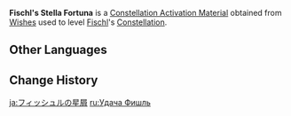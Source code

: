 {{Item Infobox
|id           = 001131
|image        = Item Stella Fortuna (4 Star).png
|type         = Constellation Activation Materials
|group        = Stella Fortuna
|quality      = 4
|description  = [[Fischl]]'s Constellation Activation Material
|source1      = [[Wishes]]
|source2      = [[Paimon's Bargains]]
}}
'''Fischl's Stella Fortuna''' is a [[Constellation Activation Material]] obtained from [[Wishes]] used to level [[Fischl]]'s [[Constellation]].

==Other Languages==
{{Other Languages
|en      = Fischl's Stella Fortuna
|zhs     = 菲谢尔的命星
|zhs_rm  = Fēixiè'ěr de Mìngxīng
|zht     = 菲謝爾的命星
|zht_rm  = Fēixiè'ěr de Mìngxīng
|zh_tl   = Fischl's {{Lex|Stella Fortuna|zh}}
|ja      = フィッシュルの星屑
|ja_rm   = Fisshuru no Hoshikuzu
|ja_tl   = Fischl's {{Lex|Stella Fortuna|ja}}
|ko      = 피슬의 운명의 별
|ko_rm   = Piseul-ui Unmyeong-ui Byeol
|ko_tl   = Fischl's {{Lex|Stella Fortuna|ko}}
|es      = Stella Fortuna de Fischl
|es_tl   = Fischl's Stella Fortuna
|fr      = Stella Fortuna de Fischl
|fr_tl   = Fischl's Stella Fortuna
|ru      = <!--Удача Фишль-->
|ru_tl   = <!--Fischl's {{Lex|Stella Fortuna|ru}}-->
|th      = ดวงดาวแห่งชีวิตของ Fischl
|th_rm   = Duangdao haeng Chiwit khong Fischl
|th_tl   = Fischl's {{Lex|Stella Fortuna|th}}
|vi      = Chòm Sao Của Fischl
|vi_tl   = Fischl's {{Lex|Stella Fortuna|vi}}
|de      = Stella Fortuna von Fischl
|de_tl   = Fischl's Stella Fortuna
|id      = Fischl's Stella Fortuna
|pt      = <!--Constelação de Fischl/Stella Fortuna de Fischl-->
|pt_tl   = <!--Fischl's Stella Fortuna-->
|tr      = <!--Fischl' Yaşam Yıldızı-->
|tr_tl   = <!--Fischl's Stella Fortuna-->
|it      = Stella Fortuna di Fischl
|it_tl   = Fischl's Stella Fortuna
}}

==Change History==
{{Change History|1.0}}

[[ja:フィッシュルの星屑]]
[[ru:Удача Фишль]]
